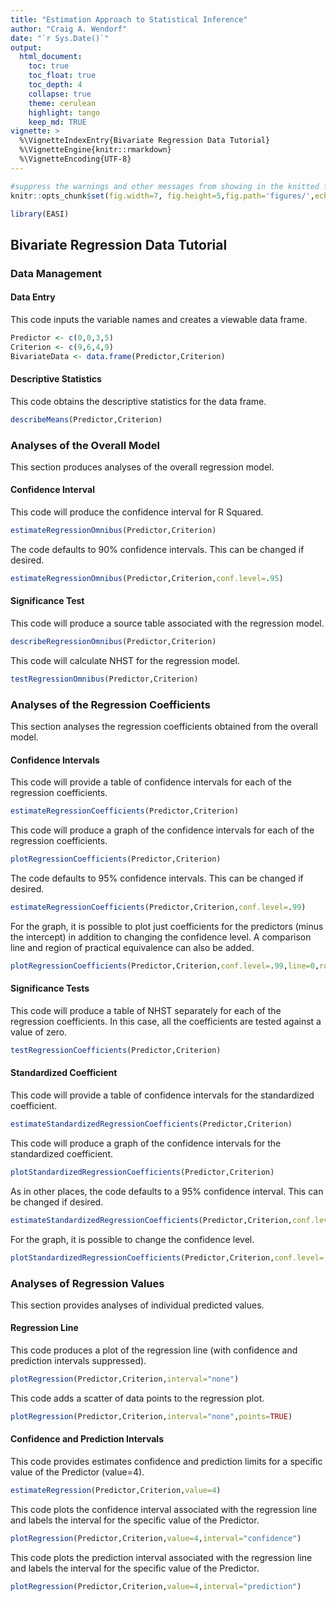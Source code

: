 ```yaml
---
title: "Estimation Approach to Statistical Inference"
author: "Craig A. Wendorf"
date: "`r Sys.Date()`"
output:
  html_document:
    toc: true
    toc_float: true
    toc_depth: 4
    collapse: true
    theme: cerulean
    highlight: tango
    keep_md: TRUE
vignette: >
  %\VignetteIndexEntry{Bivariate Regression Data Tutorial}
  %\VignetteEngine{knitr::rmarkdown}
  %\VignetteEncoding{UTF-8}
---
```


```r
#suppress the warnings and other messages from showing in the knitted file.
knitr::opts_chunk$set(fig.width=7, fig.height=5,fig.path='figures/',echo=TRUE,warning=FALSE,message=FALSE)
```

```r
library(EASI)
```

## Bivariate Regression Data Tutorial

### Data Management

#### Data Entry

This code inputs the variable names and creates a viewable data frame.
```r
Predictor <- c(0,0,3,5)
Criterion <- c(9,6,4,9)
BivariateData <- data.frame(Predictor,Criterion)
```

#### Descriptive Statistics

This code obtains the descriptive statistics for the data frame.
```r
describeMeans(Predictor,Criterion)
```

### Analyses of the Overall Model

This section produces analyses of the overall regression model.

#### Confidence Interval

This code will produce the confidence interval for R Squared.
```r
estimateRegressionOmnibus(Predictor,Criterion)
```

The code defaults to 90% confidence intervals. This can be changed if desired.
```r
estimateRegressionOmnibus(Predictor,Criterion,conf.level=.95)
```

#### Significance Test

This code will produce a source table associated with the regression model.
```r
describeRegressionOmnibus(Predictor,Criterion)
```

This code will calculate NHST for the regression model.
```r
testRegressionOmnibus(Predictor,Criterion)
```

### Analyses of the Regression Coefficients

This section analyses the regression coefficients obtained from the overall model.

#### Confidence Intervals 

This code will provide a table of confidence intervals for each of the regression coefficients.
```r
estimateRegressionCoefficients(Predictor,Criterion)
```

This code will produce a graph of the confidence intervals for each of the regression coefficients.
```r
plotRegressionCoefficients(Predictor,Criterion)
```

The code defaults to 95% confidence intervals. This can be changed if desired.
```r
estimateRegressionCoefficients(Predictor,Criterion,conf.level=.99)
```

For the graph, it is possible to plot just coefficients for the predictors (minus the intercept) in addition to changing the confidence level. A comparison line and region of practical equivalence can also be added.
```r
plotRegressionCoefficients(Predictor,Criterion,conf.level=.99,line=0,rope=c(-2,2),intercept=FALSE)
```

#### Significance Tests

This code will produce a table of NHST separately for each of the regression coefficients. In this case, all the coefficients are tested against a value of zero.
```r
testRegressionCoefficients(Predictor,Criterion)
```

#### Standardized Coefficient

This code will provide a table of confidence intervals for the standardized coefficient.
```r
estimateStandardizedRegressionCoefficients(Predictor,Criterion)
```

This code will produce a graph of the confidence intervals for the standardized coefficient.
```r
plotStandardizedRegressionCoefficients(Predictor,Criterion)
```

As in other places, the code defaults to a 95% confidence interval. This can be changed if desired.
```r
estimateStandardizedRegressionCoefficients(Predictor,Criterion,conf.level=.99)
```

For the graph, it is possible to change the confidence level.
```r
plotStandardizedRegressionCoefficients(Predictor,Criterion,conf.level=.99)
```

### Analyses of Regression Values

This section provides analyses of individual predicted values.

#### Regression Line

This code produces a plot of the regression line (with confidence and prediction intervals suppressed).
```r
plotRegression(Predictor,Criterion,interval="none")
```

This code adds a scatter of data points to the regression plot.
```r
plotRegression(Predictor,Criterion,interval="none",points=TRUE)
```

#### Confidence and Prediction Intervals

This code provides estimates confidence and prediction limits for a specific value of the Predictor (value=4).
```r
estimateRegression(Predictor,Criterion,value=4)
```

This code plots the confidence interval associated with the regression line and labels the interval for the specific value of the Predictor.
```r
plotRegression(Predictor,Criterion,value=4,interval="confidence")
```

This code plots the prediction interval associated with the regression line and labels the interval for the specific value of the Predictor.
```r
plotRegression(Predictor,Criterion,value=4,interval="prediction")
```
